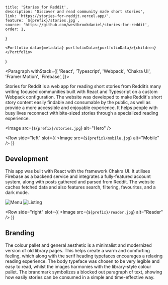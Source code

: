 
	title: 'Stories for Reddit',
	description: 'Discover and read community made short stories',
	link: 'https://stories-for-reddit.vercel.app/',
	feature: `${prefix}/stories.jpg`,
	source: 'https://github.com/westbrookdaniel/stories-for-reddit',
	order: 1,
}

	<Portfolio data={metadata} portfolioData={portfolioData}>{children}</Portfolio>
)

<Paragraph withStack={[
	'React',
	'Typescript',
	'Webpack',
	'Chakra UI',
	'Framer Motion',
	'Firebase',
]}>


Stories for Reddit is a web app for reading short stories from Reddit’s 
many writing focused communities built with React and Typescript on a 
custom Webpack configuration. The website was developed to make Reddit's 
short story content easily findable and consumable by the public, as well 
as provide a more accessible and enjoyable experience. It helps people with 
busy lives reconnect with bite-sized stories through a specialized reading experience.


</Paragraph>


<Image src={`${prefix}/stories.jpg`} alt="Hero" />

<Row 
	side="left" 
	slot={(
		<Image src={`${prefix}/mobile.jpg`} alt="Mobile" />
	)}
>


## Development

This app was built with React with the framework Chakra UI. 
It utilises Firebase as a backend service and integrates a 
fully-featured account system, along with posts gathered and 
parsed from Reddit. The website caches fetched data and also 
features search, filtering, favourites, and a dark mode.

</Row>


<Gallery>
	<Image src={`${prefix}/menu.jpg`} alt="Menu" />
	<Image src={`${prefix}/list.jpg`} alt="Listing" />
</Gallery>

<Row 
	side="right" 
	slot={(
		<Image src={`${prefix}/reader.jpg`} alt="Reader" />
	)}
>


## Branding

The colour pallet and general aesthetic is a minimalist and modernized 
version of old library pages. This helps create a warm and comforting 
feeling, which along with the serif heading typefaces encourages a relaxing 
reading experience. The body typeface was chosen to be very legible and 
easy to read, whilst the images harmonies with the library-style colour 
pallet. The brandmark symbolizes a blocked out paragraph of text, 
showing how easily stories can be consumed in a simple and time-effective way.


</Row>
